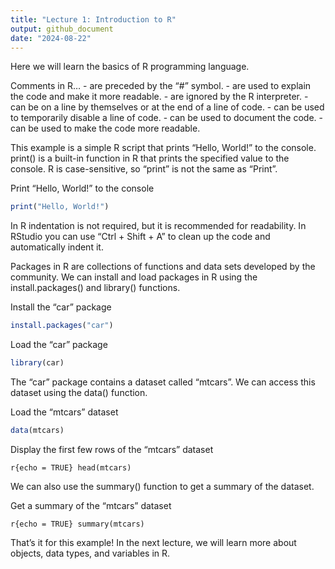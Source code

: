 ```yaml
---
title: "Lecture 1: Introduction to R"
output: github_document
date: "2024-08-22"
---
```


Here we will learn the basics of R programming language.

Comments in R... 
    - are preceded by the "#" symbol.
    - are used to explain the code and make it more readable.
    - are ignored by the R interpreter.
    - can be on a line by themselves or at the end of a line of code.
    - can be used to temporarily disable a line of code.
    - can be used to document the code.
    - can be used to make the code more readable.

This example is a simple R script that prints "Hello, World!" to the console.
print() is a built-in function in R that prints the specified value to the console.
R is case-sensitive, so "print" is not the same as "Print".

Print "Hello, World!" to the console

```r
print("Hello, World!")
```

In R indentation is not required, but it is recommended for readability.
In RStudio you can use "Ctrl + Shift + A" to clean up the code and automatically indent it.

Packages in R are collections of functions and data sets developed by the community.
We can install and load packages in R using the install.packages() and library() functions.

Install the "car" package

```r
install.packages("car")
```

Load the "car" package

```r
library(car)
```

The "car" package contains a dataset called "mtcars".
We can access this dataset using the data() function.

Load the "mtcars" dataset

```r
data(mtcars)
```

Display the first few rows of the "mtcars" dataset

```r{echo = TRUE}
head(mtcars)
```

We can also use the summary() function to get a summary of the dataset.

Get a summary of the "mtcars" dataset

```r{echo = TRUE}
summary(mtcars)
```

That's it for this example! In the next lecture, we will learn more about objects, data types, and variables in R.
